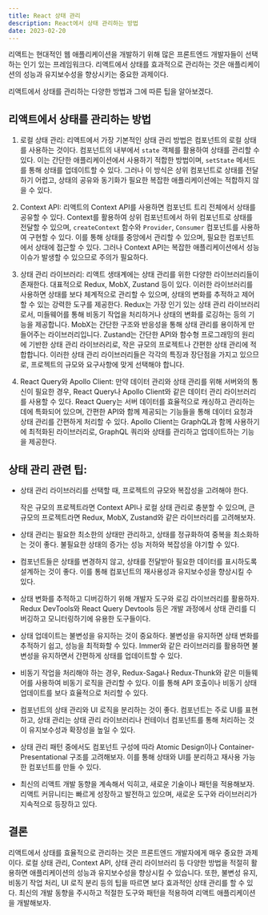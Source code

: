 ```yaml
---
title: React 상태 관리
description: React에서 상태 관리하는 방법
date: 2023-02-20
---
```


리액트는 현대적인 웹 애플리케이션을 개발하기 위해 많은 프론트엔드 개발자들이 선택하는 인기 있는 프레임워크다.
리액트에서 상태를 효과적으로 관리하는 것은 애플리케이션의 성능과 유지보수성을 향상시키는 중요한 과제이다.

리액트에서 상태를 관리하는 다양한 방법과 그에 따른 팁을 알아보겠다.

## 리액트에서 상태를 관리하는 방법

1. 로컬 상태 관리:
   리액트에서 가장 기본적인 상태 관리 방법은 컴포넌트의 로컬 상태를 사용하는 것이다.
   컴포넌트의 내부에서 `state` 객체를 활용하여 상태를 관리할 수 있다.
   이는 간단한 애플리케이션에서 사용하기 적합한 방법이며, `setState` 메서드를 통해 상태를 업데이트할 수 있다.
   그러나 이 방식은 상위 컴포넌트로 상태를 전달하기 어렵고, 상태의 공유와 동기화가 필요한 복잡한 애플리케이션에는 적합하지 않을 수 있다.

2. Context API:
   리액트의 Context API를 사용하면 컴포넌트 트리 전체에서 상태를 공유할 수 있다.
   Context를 활용하여 상위 컴포넌트에서 하위 컴포넌트로 상태를 전달할 수 있으며, `createContext` 함수와 `Provider`, `Consumer` 컴포넌트를 사용하여 구현할 수 있다.
   이를 통해 상태를 중앙에서 관리할 수 있으며, 필요한 컴포넌트에서 상태에 접근할 수 있다.
   그러나 Context API는 복잡한 애플리케이션에서 성능 이슈가 발생할 수 있으므로 주의가 필요하다.

3. 상태 관리 라이브러리:
   리액트 생태계에는 상태 관리를 위한 다양한 라이브러리들이 존재한다.
   대표적으로 Redux, MobX, Zustand 등이 있다. 이러한 라이브러리를 사용하면 상태를 보다 체계적으로 관리할 수 있으며, 상태의 변화를 추적하고 제어할 수 있는 강력한 도구를 제공한다.
   Redux는 가장 인기 있는 상태 관리 라이브러리로서, 미들웨어를 통해 비동기 작업을 처리하거나 상태의 변화를 로깅하는 등의 기능을 제공합니다. MobX는 간단한 구조와 반응성을 통해 상태 관리를 용이하게 만들어주는 라이브러리입니다. Zustand는 간단한 API와 함수형 프로그래밍의 원리에 기반한 상태 관리 라이브러리로, 작은 규모의 프로젝트나 간편한 상태 관리에 적합합니다. 이러한 상태 관리 라이브러리들은 각각의 특징과 장단점을 가지고 있으므로, 프로젝트의 규모와 요구사항에 맞게 선택해야 합니다.

4. React Query와 Apollo Client:
   만약 데이터 관리와 상태 관리를 위해 서버와의 통신이 필요한 경우, React Query나 Apollo Client와 같은 데이터 관리 라이브러리를 사용할 수 있다.
   React Query는 서버 데이터를 효율적으로 캐싱하고 관리하는 데에 특화되어 있으며, 간편한 API와 함께 제공되는 기능들을 통해 데이터 요청과 상태 관리를 간편하게 처리할 수 있다.
   Apollo Client는 GraphQL과 함께 사용하기에 최적화된 라이브러리로, GraphQL 쿼리와 상태를 관리하고 업데이트하는 기능을 제공한다.

## 상태 관리 관련 팁:

- 상태 관리 라이브러리를 선택할 때, 프로젝트의 규모와 복잡성을 고려해야 한다.

  작은 규모의 프로젝트라면 Context API나 로컬 상태 관리로 충분할 수 있으며, 큰 규모의 프로젝트라면 Redux, MobX, Zustand와 같은 라이브러리를 고려해보자.

- 상태 관리는 필요한 최소한의 상태만 관리하고, 상태를 정규화하여 중복을 최소화하는 것이 좋다. 불필요한 상태의 증가는 성능 저하와 복잡성을 야기할 수 있다.

- 컴포넌트들은 상태를 변경하지 않고, 상태를 전달받아 필요한 데이터를 표시하도록 설계하는 것이 좋다. 이를 통해 컴포넌트의 재사용성과 유지보수성을 향상시킬 수 있다.

- 상태 변화를 추적하고 디버깅하기 위해 개발자 도구와 로깅 라이브러리를 활용하자. Redux DevTools와 React Query Devtools 등은 개발 과정에서 상태 관리를 디버깅하고 모니터링하기에 유용한 도구들이다.

- 상태 업데이트는 불변성을 유지하는 것이 중요하다. 불변성을 유지하면 상태 변화를 추적하기 쉽고, 성능을 최적화할 수 있다. Immer와 같은 라이브러리를 활용하면 불변성을 유지하면서 간편하게 상태를 업데이트할 수 있다.

- 비동기 작업을 처리해야 하는 경우, Redux-Saga나 Redux-Thunk와 같은 미들웨어를 사용하여 비동기 로직을 관리할 수 있다. 이를 통해 API 호출이나 비동기 상태 업데이트를 보다 효율적으로 처리할 수 있다.

- 컴포넌트의 상태 관리와 UI 로직을 분리하는 것이 좋다. 컴포넌트는 주로 UI를 표현하고, 상태 관리는 상태 관리 라이브러리나 컨테이너 컴포넌트를 통해 처리하는 것이 유지보수성과 확장성을 높일 수 있다.

- 상태 관리 패턴 중에서도 컴포넌트 구성에 따라 Atomic Design이나 Container-Presentational 구조를 고려해보자. 이를 통해 상태와 UI를 분리하고 재사용 가능한 컴포넌트를 만들 수 있다.

- 최신의 리액트 개발 동향을 계속해서 익히고, 새로운 기술이나 패턴을 적용해보자. 리액트 커뮤니티는 빠르게 성장하고 발전하고 있으며, 새로운 도구와 라이브러리가 지속적으로 등장하고 있다.

## 결론

리액트에서 상태를 효율적으로 관리하는 것은 프론트엔드 개발자에게 매우 중요한 과제이다. 로컬 상태 관리, Context API, 상태 관리 라이브러리 등 다양한 방법을 적절히 활용하면 애플리케이션의 성능과 유지보수성을 향상시킬 수 있습니다. 또한, 불변성 유지, 비동기 작업 처리, UI 로직 분리 등의 팁을 따르면 보다 효과적인 상태 관리를 할 수 있다.
최신의 개발 동향을 주시하고 적절한 도구와 패턴을 적용하여 리액트 애플리케이션을 개발해보자.
